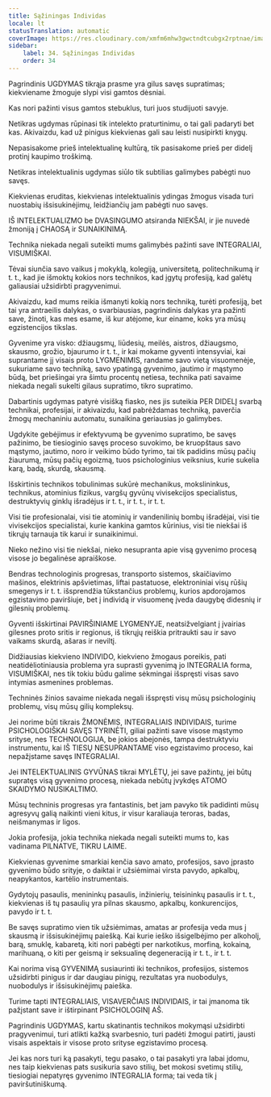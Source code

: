 ```yaml
---
title: Sąžiningas Individas
locale: lt
statusTranslation: automatic
coverImage: https://res.cloudinary.com/xmfm6mhw3gwctndtcubgx2rptnae/image/upload/v1740337243/small_cover_educacion_fundamental_a051170f1c.webp
sidebar:
    label: 34. Sąžiningas Individas
    order: 34
---
```

Pagrindinis UGDYMAS tikrąja prasme yra gilus savęs supratimas; kiekviename žmoguje slypi visi gamtos dėsniai.

Kas nori pažinti visus gamtos stebuklus, turi juos studijuoti savyje.

Netikras ugdymas rūpinasi tik intelekto praturtinimu, o tai gali padaryti bet kas. Akivaizdu, kad už pinigus kiekvienas gali sau leisti nusipirkti knygų.

Nepasisakome prieš intelektualinę kultūrą, tik pasisakome prieš per didelį protinį kaupimo troškimą.

Netikras intelektualinis ugdymas siūlo tik subtilias galimybes pabėgti nuo savęs.

Kiekvienas eruditas, kiekvienas intelektualinis ydingas žmogus visada turi nuostabių išsisukinėjimų, leidžiančių jam pabėgti nuo savęs.

IŠ INTELEKTUALIZMO be DVASINGUMO atsiranda NIEKŠAI, ir jie nuvedė žmoniją į CHAOSĄ ir SUNAIKINIMĄ.

Technika niekada negali suteikti mums galimybės pažinti save INTEGRALIAI, VISUMIŠKAI.

Tėvai siunčia savo vaikus į mokyklą, kolegiją, universitetą, politechnikumą ir t. t., kad jie išmoktų kokios nors technikos, kad įgytų profesiją, kad galėtų galiausiai užsidirbti pragyvenimui.

Akivaizdu, kad mums reikia išmanyti kokią nors techniką, turėti profesiją, bet tai yra antraeilis dalykas, o svarbiausias, pagrindinis dalykas yra pažinti save, žinoti, kas mes esame, iš kur atėjome, kur einame, koks yra mūsų egzistencijos tikslas.

Gyvenime yra visko: džiaugsmų, liūdesių, meilės, aistros, džiaugsmo, skausmo, grožio, bjaurumo ir t. t., ir kai mokame gyventi intensyviai, kai suprantame jį visais proto LYGMENIMIS, randame savo vietą visuomenėje, sukuriame savo techniką, savo ypatingą gyvenimo, jautimo ir mąstymo būdą, bet priešingai yra šimtu procentų netiesa, technika pati savaime niekada negali sukelti gilaus supratimo, tikro supratimo.

Dabartinis ugdymas patyrė visišką fiasko, nes jis suteikia PER DIDELĮ svarbą technikai, profesijai, ir akivaizdu, kad pabrėždamas techniką, paverčia žmogų mechaniniu automatu, sunaikina geriausias jo galimybes.

Ugdykite gebėjimus ir efektyvumą be gyvenimo supratimo, be savęs pažinimo, be tiesioginio savęs proceso suvokimo, be kruopštaus savo mąstymo, jautimo, noro ir veikimo būdo tyrimo, tai tik padidins mūsų pačių žiaurumą, mūsų pačių egoizmą, tuos psichologinius veiksnius, kurie sukelia karą, badą, skurdą, skausmą.

Išskirtinis technikos tobulinimas sukūrė mechanikus, mokslininkus, technikus, atominius fizikus, vargšų gyvūnų vivisekcijos specialistus, destruktyvių ginklų išradėjus ir t. t., ir t. t., ir t. t.

Visi tie profesionalai, visi tie atominių ir vandenilinių bombų išradėjai, visi tie vivisekcijos specialistai, kurie kankina gamtos kūrinius, visi tie niekšai iš tikrųjų tarnauja tik karui ir sunaikinimui.

Nieko nežino visi tie niekšai, nieko nesupranta apie visą gyvenimo procesą visose jo begalinėse apraiškose.

Bendras technologinis progresas, transporto sistemos, skaičiavimo mašinos, elektrinis apšvietimas, liftai pastatuose, elektroniniai visų rūšių smegenys ir t. t. išsprendžia tūkstančius problemų, kurios apdorojamos egzistavimo paviršiuje, bet į individą ir visuomenę įveda daugybę didesnių ir gilesnių problemų.

Gyventi išskirtinai PAVIRŠINIAME LYGMENYJE, neatsižvelgiant į įvairias gilesnes proto sritis ir regionus, iš tikrųjų reiškia pritraukti sau ir savo vaikams skurdą, ašaras ir neviltį.

Didžiausias kiekvieno INDIVIDO, kiekvieno žmogaus poreikis, pati neatidėliotiniausia problema yra suprasti gyvenimą jo INTEGRALIA forma, VISUMIŠKAI, nes tik tokiu būdu galime sėkmingai išspręsti visas savo intymias asmenines problemas.

Techninės žinios savaime niekada negali išspręsti visų mūsų psichologinių problemų, visų mūsų gilių kompleksų.

Jei norime būti tikrais ŽMONĖMIS, INTEGRALIAIS INDIVIDAIS, turime PSICHOLOGIŠKAI SAVĘS TYRINĖTI, giliai pažinti save visose mąstymo srityse, nes TECHNOLOGIJA, be jokios abejonės, tampa destruktyviu instrumentu, kai IŠ TIESŲ NESUPRANTAME viso egzistavimo proceso, kai nepažįstame savęs INTEGRALIAI.

Jei INTELEKTUALINIS GYVŪNAS tikrai MYLĖTŲ, jei save pažintų, jei būtų supratęs visą gyvenimo procesą, niekada nebūtų įvykdęs ATOMO SKAIDYMO NUSIKALTIMO.

Mūsų techninis progresas yra fantastinis, bet jam pavyko tik padidinti mūsų agresyvų galią naikinti vieni kitus, ir visur karaliauja teroras, badas, neišmanymas ir ligos.

Jokia profesija, jokia technika niekada negali suteikti mums to, kas vadinama PILNATVE, TIKRU LAIME.

Kiekvienas gyvenime smarkiai kenčia savo amato, profesijos, savo įprasto gyvenimo būdo srityje, o daiktai ir užsiėmimai virsta pavydo, apkalbų, neapykantos, kartėlio instrumentais.

Gydytojų pasaulis, menininkų pasaulis, inžinierių, teisininkų pasaulis ir t. t., kiekvienas iš tų pasaulių yra pilnas skausmo, apkalbų, konkurencijos, pavydo ir t. t.

Be savęs supratimo vien tik užsiėmimas, amatas ar profesija veda mus į skausmą ir išsisukinėjimų paiešką. Kai kurie ieško išsigelbėjimo per alkoholį, barą, smuklę, kabaretą, kiti nori pabėgti per narkotikus, morfiną, kokainą, marihuaną, o kiti per geismą ir seksualinę degeneraciją ir t. t., ir t. t.

Kai norima visą GYVENIMĄ susiaurinti iki technikos, profesijos, sistemos užsidirbti pinigus ir dar daugiau pinigų, rezultatas yra nuobodulys, nuobodulys ir išsisukinėjimų paieška.

Turime tapti INTEGRALIAIS, VISAVERČIAIS INDIVIDAIS, ir tai įmanoma tik pažįstant save ir ištirpinant PSICHOLOGINĮ AŠ.

Pagrindinis UGDYMAS, kartu skatinantis technikos mokymąsi užsidirbti pragyvenimui, turi atlikti kažką svarbesnio, turi padėti žmogui patirti, jausti visais aspektais ir visose proto srityse egzistavimo procesą.

Jei kas nors turi ką pasakyti, tegu pasako, o tai pasakyti yra labai įdomu, nes taip kiekvienas pats susikuria savo stilių, bet mokosi svetimų stilių, tiesiogiai nepatyręs gyvenimo INTEGRALIA forma; tai veda tik į paviršutiniškumą.


